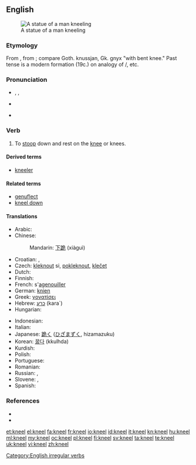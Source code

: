 ==English==
[[Image:Kobayashi Torasaburo Statue 001.jpg|thumb|A statue of a man kneeling]]

===Etymology===
From {{etyl|ang|en}} {{term|cneowlian|lang=ang}}, from {{term|cneow||lang=ang|knee}}; compare Goth. knussjan, Gk. gnyx "with bent knee." Past tense {{term|knelt}} is a modern formation (19c.) on analogy of {{term|feel}}/{{term|felt}}, etc.

===Pronunciation===
* {{enPR|nēl}}, {{IPA|/niːl/}}, {{SAMPA|/ni:l/}}
* {{audio|en-us-kneel.ogg|Audio (US)}}
*: {{rhymes|iːl}}
* {{homophones|Neal|Neil|Niel}}

===Verb===
{{en-verb|kneels|kneeling|'''[[knelt]]''' ''or'' '''[[kneeled]]'''}}

# {{intransitive}} To [[stoop]] down and rest on the [[knee]] or knees.

====Derived terms====
* [[kneeler]]

====Related terms====
* [[genuflect]]
* [[kneel down]]

====Translations====
{{trans-top|to stoop down and rest on the knee}}
* Arabic: {{t|ar|ركع|tr=raka`a}}
* Chinese:
*: Mandarin: [[下跪]] (xiàguì)
* Croatian: {{t-|hr|kleknuti|alt=klȅknuti}} {{pf}}, {{t-|hr|klečati|alt=kléčati}} {{impf}}
* Czech: [[kleknout]] si, [[pokleknout]], [[klečet]]
* Dutch: {{t+|nl|knielen}}
* Finnish: {{t+|fi|polvistua}}
* French: s'[[agenouiller]]
* German: [[knien]]
* Greek: [[γονατίσει]]
* Hebrew: [[כרע]] (kara`)
* Hungarian: {{t+|hu|térdel}}
{{trans-mid}}
* Indonesian: {{t+|id|lutut|alt=berlutut|xs=Indonesian}}
* Italian: {{t-|it|inginocchiarsi}}
* Japanese: [[跪く]] ([[ひざまずく]], hizamazuku)
* Korean: [[꿇다]] (kkulhda)
* Kurdish: {{ku-Arab|[[چه‌کبوون]]}}
* Polish: {{t-|pl|klęczeć}}
* Portuguese: {{t+|pt|ajoelhar-se}}
* Romanian: {{t-|ro|îngenunchea}}
* Russian: {{t|ru|преклоняться|tr=preklonját'sja}},  {{t|ru|стоять на коленях|tr=stoját' na kolénjax}}
* Slovene: {{t+|sl|poklekniti}}, {{t+|sl|klečati}}
* Spanish: {{t-|es|arrodillarse}}
{{trans-bottom}}

===References===
* {{R:Century 1911}}
* {{R:Webster 1913}}

[[Category:English irregular verbs]]

[[et:kneel]]
[[el:kneel]]
[[fa:kneel]]
[[fr:kneel]]
[[io:kneel]]
[[id:kneel]]
[[it:kneel]]
[[kn:kneel]]
[[hu:kneel]]
[[ml:kneel]]
[[my:kneel]]
[[oc:kneel]]
[[pl:kneel]]
[[fi:kneel]]
[[sv:kneel]]
[[ta:kneel]]
[[te:kneel]]
[[uk:kneel]]
[[vi:kneel]]
[[zh:kneel]]